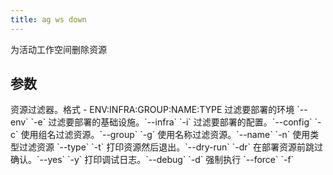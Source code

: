 ```yaml
---
title: ag ws down
---
```


为活动工作空间删除资源

## 参数

<ResponseField name="resources_filter" type="str">
 资源过滤器。格式 - ENV:INFRA:GROUP:NAME:TYPE
</ResponseField>
<ResponseField name="env_filter" type="str">
 过滤要部署的环境 `--env` `-e`
</ResponseField>
<ResponseField name="infra_filter" type="str">
 过滤要部署的基础设施。`--infra` `-i`
</ResponseField>
<ResponseField name="config_filter" type="str">
 过滤要部署的配置。`--config` `-c`
</ResponseField>
<ResponseField name="group_filter" type="str">
 使用组名过滤资源。`--group` `-g`
</ResponseField>
<ResponseField name="name_filter" type="str">
 使用名称过滤资源。`--name` `-n`
</ResponseField>
<ResponseField name="type_filter" type="str">
 使用类型过滤资源 `--type` `-t`
</ResponseField>
<ResponseField name="dry_run" type="bool">
 打印资源然后退出。`--dry-run` `-dr`
</ResponseField>
<ResponseField name="auto_confirm" type="bool">
 在部署资源前跳过确认。`--yes` `-y`
</ResponseField>
<ResponseField name="print_debug_log" type="bool">
 打印调试日志。`--debug` `-d`
</ResponseField>
<ResponseField name="force" type="bool">
 强制执行 `--force` `-f`
</ResponseField>